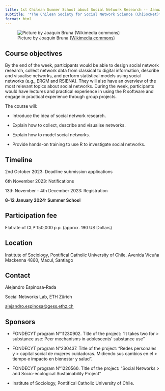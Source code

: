 ```yaml
---
title: 1st Chilean Summer School about Social Network Research -- January 2024
subtitle: '*The Chilean Society for Social Network Science (ChiSocNet)*'
format: html
---
```


![Picture by Joaquin Bruna ([Wikimedia commons](https://commons.wikimedia.org/wiki/File:Santiago_de_Chile_%28winter%29.jpg))](figures/santiago-winter-wikimedia.jpg)

## Course objectives

By the end of the week, participants would be able to design social
network research, collect network data from classical to digital
information, describe and visualise networks, and perform statistical
models using social networks (e.g., ERGM and RSIENA). They will also
have an overview of the most relevant topics about social networks.
During the week, participants would have lectures and practical
experience in using the R software and engage in practical experience
through group projects.

The course will:

-   Introduce the idea of social network research.

-   Explain how to collect, describe and visualise networks.

-   Explain how to model social networks.

-   Provide hands-on training to use R to investigate social networks.


## Timeline

2nd October 2023: Deadline submission applications

6th November 2023: Notifications

13th November - 4th December 2023: Registration

**8-12 January 2024: Summer School**

## Participation fee

Flatrate of CLP 150,000 p.p. (approx. 190 US Dollars)


## Location

Institute of Sociology, Pontifical Catholic University of Chile. Avenida
Vicuña Mackenna 4860, Macul, Santiago

## Contact

Alejandro Espinosa-Rada

Social Networks Lab, ETH Zürich

[[alejandro.espinosa@gess.ethz.ch]{.underline}](mailto:alejandro.espinosa@gess.ethz.ch)

## Sponsors

-   FONDECYT program N°11230902. Title of the project: "It takes two for
    > substance use: Peer mechanisms in adolescents' substance use"

-   FONDECYT program N°230437. Title of the project: "Redes personales y
    > capital social de mujeres cuidadoras. Midiendo sus cambios en el
    > tiempo e impacto en bienestar y salud".

-   FONDECYT program N°1220560. Title of the project: "Social Networks
    > and Socio-ecological Sustainability Project"

-   Institute of Sociology, Pontifical Catholic University of Chile.
